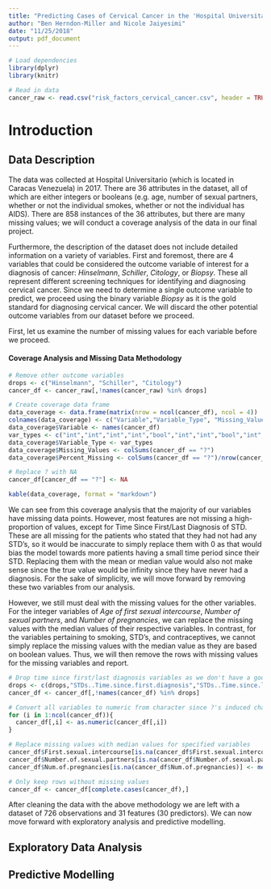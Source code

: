 ```yaml
---
title: "Predicting Cases of Cervical Cancer in the 'Hospital Universitario de Caracas'"
author: "Ben Herndon-Miller and Nicole Jaiyesimi"
date: "11/25/2018"
output: pdf_document
---
```


```r
# Load dependencies
library(dplyr)
library(knitr)

# Read in data
cancer_raw <- read.csv("risk_factors_cervical_cancer.csv", header = TRUE, stringsAsFactors = FALSE)
```

# Introduction

## Data Description

The data was collected at Hospital Universitario (which is located in Caracas Venezuela) in 2017. There are 36 attributes in the dataset, all of which are either integers or booleans (e.g. age, number of sexual partners, whether or not the individual smokes, whether or not the individual has AIDS). There are 858 instances of the 36 attributes, but there are many missing values; we will conduct a coverage analysis of the data in our final project. 

Furthermore, the description of the dataset does not include detailed information on a variety of variables. First and foremost, there are 4 variables that could be considered the outcome variable of interest for a diagnosis of cancer: *Hinselmann*, *Schiller*, *Citology*, or *Biopsy*. These all represent different screening techniques for identifying and diagnosing cervical cancer. Since we need to determine a single outcome variable to predict, we proceed using the binary variable *Biopsy* as it is the gold standard for diagnosing cervical cancer. We will discard the other potential outcome variables from our dataset before we proceed.

First, let us examine the number of missing values for each variable before we proceed.

#### Coverage Analysis and Missing Data Methodology

```r
# Remove other outcome variables
drops <- c("Hinselmann", "Schiller", "Citology")
cancer_df <- cancer_raw[,!names(cancer_raw) %in% drops]

# Create coverage data frame
data_coverage <- data.frame(matrix(nrow = ncol(cancer_df), ncol = 4))
colnames(data_coverage) <- c("Variable","Variable_Type", "Missing_Values", "Percent_Missing")
data_coverage$Variable <- names(cancer_df)
var_types <- c("int","int","int","int","bool","int","int","bool","int","bool","int","bool","int","bool","bool","bool","bool","bool","bool","bool","bool","bool","bool","bool","bool","int","int","int","bool","bool","bool","bool","bool")
data_coverage$Variable_Type <- var_types
data_coverage$Missing_Values <- colSums(cancer_df == "?")
data_coverage$Percent_Missing <- colSums(cancer_df == "?")/nrow(cancer_df)

# Replace ? with NA
cancer_df[cancer_df == "?"] <- NA

kable(data_coverage, format = "markdown")
```

We can see from this coverage analysis that the majority of our variables have missing data points. However, most features are not missing a high-proportion of values, except for Time Since First/Last Diagnosis of STD. These are all missing for the patients who stated that they had not had any STD's, so it would be inaccurate to simply replace them with 0 as that would bias the model towards more patients having a small time period since their STD. Replacing them with the mean or median value would also not make sense since the true value would be infinity since they have never had a diagnosis. For the sake of simplicity, we will move forward by removing these two variables from our analysis. 

However, we still must deal with the missing values for the other variables. For the integer variables of *Age of first sexual intercourse*, *Number of sexual partners*, and *Number of pregnancies*, we can replace the missing values with the median values of their respective variables. In contrast, for the variables pertaining to smoking, STD's, and contraceptives, we cannot simply replace the missing values with the median value as they are based on boolean values. Thus, we will then remove the rows with missing values for the missing variables and report.

```r
# Drop time since first/last diagnosis variables as we don't have a good method for dealing with them
drops <- c(drops,"STDs..Time.since.first.diagnosis","STDs..Time.since.last.diagnosis")
cancer_df <- cancer_df[,!names(cancer_df) %in% drops]

# Convert all variables to numeric from character since ?'s induced character variables
for (i in 1:ncol(cancer_df)){
  cancer_df[,i] <- as.numeric(cancer_df[,i])
}

# Replace missing values with median values for specified variables
cancer_df$First.sexual.intercourse[is.na(cancer_df$First.sexual.intercourse)] <- median(cancer_df$First.sexual.intercourse, na.rm = TRUE)
cancer_df$Number.of.sexual.partners[is.na(cancer_df$Number.of.sexual.partners)] <- median(cancer_df$Number.of.sexual.partners, na.rm = TRUE)
cancer_df$Num.of.pregnancies[is.na(cancer_df$Num.of.pregnancies)] <- median(cancer_df$Num.of.pregnancies, na.rm = TRUE)

# Only keep rows without missing values
cancer_df <- cancer_df[complete.cases(cancer_df),]
```

After cleaning the data with the above methodology we are left with a dataset of 726 observations and 31 features (30 predictors). We can now move forward with exploratory analysis and predictive modelling.

## Exploratory Data Analysis

## Predictive Modelling

```r

```



